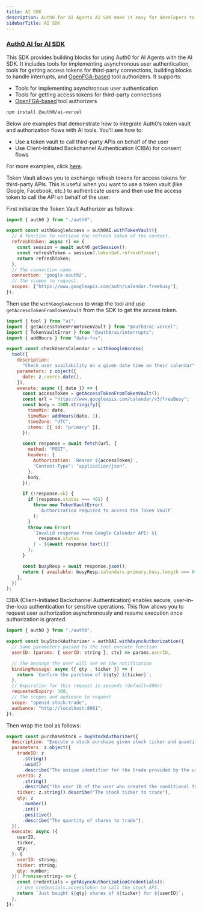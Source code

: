 ```yaml
---
title: AI SDK
description: Auth0 for AI Agents AI SDK make it easy for developers to integrate with and secure AI agent workflows using AI SDK.
sidebarTitle: AI SDK
---
```


### [Auth0 AI for AI SDK](https://github.com/auth0-lab/auth0-ai-js/tree/main/packages/ai-vercel)

This SDK provides building blocks for using Auth0 for AI Agents with the AI SDK. It includes tools for implementing asynchronous user authentication, tools for getting access tokens for third-party connections, building blocks to handle interrupts, and [OpenFGA-based](https://openfga.dev/) tool authorizers. It supports:

- Tools for implementing asynchronous user authentication
- Tools for getting access tokens for third-party connections
- [OpenFGA-based](https://openfga.dev/) tool authorizers

```bash wrap lines
npm install @auth0/ai-vercel
```

Below are examples that demonstrate how to integrate Auth0’s token vault and authorization flows with AI tools. You’ll see how to:

- Use a token vault to call third-party APIs on behalf of the user
- Use Client-Initiated Backchannel Authentication (CIBA) for consent flows

For more examples, click [here](https://github.com/auth0-lab/auth0-ai-js/tree/main/packages/ai-vercel).

<AccordionGroup>
<Accordion title="Calling 3rd Party APIs">
Token Vault allows you to exchange refresh tokens for access tokens for third-party APIs. This is useful when you want to use a token vault (like Google, Facebook, etc.) to authenticate users and then use the access token to call the API on behalf of the user.

First initialize the Token Vault Authorizer as follows:

```javascript lines
import { auth0 } from "./auth0";

export const withGoogleAccess = auth0AI.withTokenVault({
  // A function to retrieve the refresh token of the context.
  refreshToken: async () => {
    const session = await auth0.getSession();
    const refreshToken = session?.tokenSet.refreshToken!;
    return refreshToken;
  },
  // The connection name.
  connection: 'google-oauth2',
  // The scopes to request.
  scopes: ["https://www.googleapis.com/auth/calendar.freebusy"],
});
```

Then use the `withGoogleAccess` to wrap the tool and use `getAccessTokenFromTokenVault` from the SDK to get the access token.

```javascript lines focus={2,14,23-30} expandable
import { tool } from "ai";
import { getAccessTokenFromTokenVault } from "@auth0/ai-vercel";
import { TokenVaultError } from "@auth0/ai/interrupts";
import { addHours } from "date-fns";

export const checkUsersCalendar = withGoogleAccess(
  tool({
    description:
      "Check user availability on a given date time on their calendar",
    parameters: z.object({
      date: z.coerce.date(),
    }),
    execute: async ({ date }) => {
      const accessToken = getAccessTokenFromTokenVault();
      const url = "https://www.googleapis.com/calendar/v3/freeBusy";
      const body = JSON.stringify({
        timeMin: date,
        timeMax: addHours(date, 1),
        timeZone: "UTC",
        items: [{ id: "primary" }],
      });

      const response = await fetch(url, {
        method: "POST",
        headers: {
          Authorization: `Bearer ${accessToken}`,
          "Content-Type": "application/json",
        },
        body,
      });

      if (!response.ok) {
        if (response.status === 401) {
          throw new TokenVaultError(
            `Authorization required to access the Token Vault`
          );
        }
        throw new Error(
          `Invalid response from Google Calendar API: ${
            response.status
          } - ${await response.text()}`
        );
      }

      const busyResp = await response.json();
      return { available: busyResp.calendars.primary.busy.length === 0 };
    },
  })
);
```
</Accordion>
<Accordion title="Using Client-Initiated Backchannel Authentication">
CIBA (Client-Initiated Backchannel Authentication) enables secure, user-in-the-loop authentication for sensitive operations. This flow allows you to request user authorization asynchronously and resume execution once authorization is granted.

```javascript lines
import { auth0 } from "./auth0";

export const buyStockAuthorizer = auth0AI.withAsyncAuthorization({
  // Same parameters passed to the tool execute function
  userID: (params: { userID: string }, ctx) => params.userID,

  // The message the user will see on the notification
  bindingMessage: async ({ qty , ticker }) => {
    return `Confirm the purchase of ${qty} ${ticker}`;
  },
  // Expiration for this request in seconds (default=300s)
  requestedExpiry: 300,
  // The scopes and audience to request
  scope: "openid stock:trade",
  audience: "http://localhost:8081",
});
```

Then wrap the tool as follows:

```javascript lines expandable
export const purchaseStock = buyStockAuthorizer({
  description: "Execute a stock purchase given stock ticker and quantity",
  parameters: z.object({
    tradeID: z
      .string()
      .uuid()
      .describe("The unique identifier for the trade provided by the user"),
    userID: z
      .string()
      .describe("The user ID of the user who created the conditional trade"),
    ticker: z.string().describe("The stock ticker to trade"),
    qty: z
      .number()
      .int()
      .positive()
      .describe("The quantity of shares to trade"),
  }),
  execute: async ({
    userID,
    ticker,
    qty,
  }: {
    userID: string;
    ticker: string;
    qty: number;
  }): Promise<string> => {
    const credentials = getAsyncAuthorizationCredentials();
    // Use credentials.accessToken to call the stock API.
    return `Just bought ${qty} shares of ${ticker} for ${userID}`;
  },
});
```
</Accordion>
</AccordionGroup>
